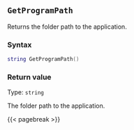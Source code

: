 ## `GetProgramPath`

Returns the folder path to the application.

### Syntax {-}

``` .lua
string GetProgramPath() 
```

### Return value {-}

Type: `string` \

The folder path to the application.

{{< pagebreak >}}
